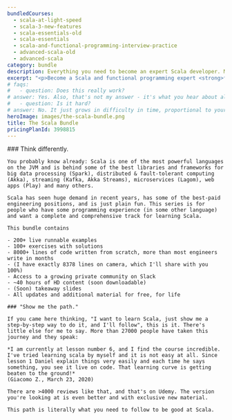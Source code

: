 ```yaml
---
bundledCourses:
  - scala-at-light-speed
  - scala-3-new-features
  - scala-essentials-old
  - scala-essentials
  - scala-and-functional-programming-interview-practice
  - advanced-scala-old
  - advanced-scala
category: bundle
description: Everything you need to become an expert Scala developer. Master Scala and functional programming through clear lessons, practical exercises, and a smooth learning curve. Ideal for those with some programming experience, this bundle will take you from zero to hero.
excerpt: "<p>Become a Scala and functional programming expert <strong>from scratch</strong> with our <strong>all-inclusive course bundle</strong>: master everything you need in one complete package, at a discount</p>"
# faqs:
#   - question: Does this really work?
# answer: Yes. Also, that's not my answer - it's what you hear about all the Rock the JVM material from thousands of people now working at Apple, UniCredit, Adobe, Uber and other successful companies and teams around the world.
#   - question: Is it hard?
# answer: No. It just grows in difficulty in time, proportional to your work. I only require that you've programmed before in some other language and you know some general fundamentals. At the end of the series, you will look back to the advanced pieces and you'll go like "Huh. That would have been pretty tough if I tried that on my own."
heroImage: images/the-scala-bundle.png
title: The Scala Bundle
pricingPlanId: 3998815
---
```



<CourseLayout>
  <Fragment slot="goal">
    ### Think differently.

    You probably know already: Scala is one of the most powerful languages on the JVM and is behind some of the best libraries and frameworks for big data processing (Spark), distributed & fault-tolerant computing (Akka), streaming (Kafka, Akka Streams), microservices (Lagom), web apps (Play) and many others.

    Scala has seen huge demand in recent years, has some of the best-paid engineering positions, and is just plain fun. This series is for people who have some programming experience (in some other language) and want a complete and comprehensive track for learning Scala.

    This bundle contains

    - 200+ live runnable examples
    - 100+ exercises with solutions
    - 8000+ lines of code written from scratch, more than most engineers write in months
    - (I have exactly 8378 lines on camera, which I'll share with you 100%)
    - Access to a growing private community on Slack
    - ~40 hours of HD content (soon downloadable)
    - (Soon) takeaway slides
    - All updates and additional material for free, for life

    ### "Show me the path."

    If you came here thinking, "I want to learn Scala, just show me a step-by-step way to do it, and I'll follow", this is it. There's little else for me to say. More than 27000 people have taken this journey and they speak:

    *I am currently at lesson number 6, and I find the course incredible. I've tried learning scala by myself and it is not easy at all. Since lesson 1 Daniel explain things very easily and each time he says something, you see it live on code. That learning curve is getting beaten to the ground!*
    (Giacomo Z., March 23, 2020)

    There are >4000 reviews like that, and that's on Udemy. The version you're looking at is even better and with exclusive new material.

    This path is literally what you need to follow to be good at Scala.

  </Fragment>
</CourseLayout>
